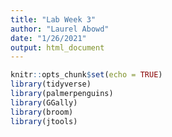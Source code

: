```yaml
---
title: "Lab Week 3"
author: "Laurel Abowd"
date: "1/26/2021"
output: html_document
---
```


```r
knitr::opts_chunk$set(echo = TRUE)
library(tidyverse)
library(palmerpenguins)
library(GGally)
library(broom)
library(jtools)
```


